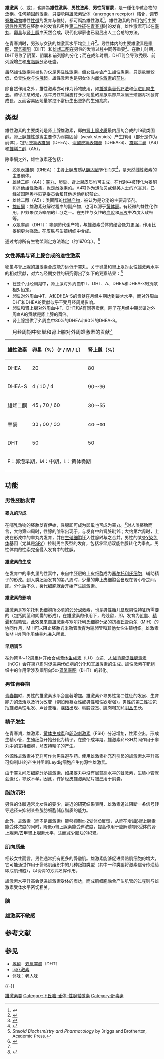 {{Translating|[[:en:Androgen|:en:Androgen]]||tpercent=90|time=2022-06-01T12:00:23+00:00}}
{{medical}}
{{FileTA|Steroidogenesis|svg|thumb|450px|从胆固醇合成雄性激素类的途径}}{{Infobox drug|drug_name=雄性激素|image=Testosteron.svg|width=225px|caption=[[睾固酮|睾固酮]]，主要的雄性激素。|synonyms=雄激素、男性激素|ATC_prefix=G03B}}
'''雄激素'''（{{lang-en|androgen}}、{{lang-en|androgenic hormones}}或{{lang-en|testoids}}），也譯為'''雄性激素'''、'''男性激素'''、'''男性荷爾蒙'''，是一種化學成合物的泛稱。任何[[類固醇激素|類固醇激素]]，只要能與[[雄激素受体|雄激素受体]]（androgen receptor）結合，调节[[脊椎动物|脊椎动物]]雄性[[性徵|性徵]]的发育与維持，都可稱為雄性激素<ref>{{cite book | author=Sriram | title = Medicinal Chemistry | publisher=Pearson Education India|chapter=Steroids|page= 437 }}</ref>。雄性激素的作用包括主要[[男性生殖系統|男性性器官]]在胚胎中的发育和男性[[第二性徵|第二性征]]在[[青春期|青春期]]时的发育。雄性激素可以在[[睾丸|睾丸]]、[[卵巢|卵巢]]与[[腎上腺|肾上腺]]中天然合成，現代化學家也已發展出人工合成的方法。

在青春期时，男孩与女孩的雄激素水平均会上升<ref>{{cite web | url=http://www.fasthealthfitness.com/get-rid-of-pimples/ | title=15 Ways To Get Rid Of Pimples Overnight Natural | publisher=Fast Health Fitness | date=2016-05-17 | access-date=2020-09-12 | archive-date=2020-08-17 | archive-url=https://web.archive.org/web/20200817145629/https://fasthealthfitness.com/get-rid-of-pimples/ | dead-url=no }}</ref>。男性体内的主要雄激素是[[睾酮|睾酮]]，[[双氢睾酮|双氢睾酮]]（DHT）和[[雄烯二酮|雄烯二酮]]在男性的发育过程中同等重要<ref name="Carlson 326">{{cite book|last=Carlson|first=Neil|title=Physiology of Behavior|publisher=Pearson|series=Reproductive Behavior|volume=11th edition|date=January 22, 2012|pages=326|isbn=978-0205239399}}</ref>。在胎儿时期，DHT导致了阴茎、阴囊和前列腺的分化；而在成年时期，DHT则会导致秃顶、前列腺增生和[[皮脂腺|皮脂腺]]分泌旺盛。

虽然雄性激素常被认为仅是男性性激素，但女性亦会产生雄性激素，只是数量较低，负责[[性欲|性欲]]与[[性喚起|性唤起]]。雄性激素也是男女体内[[雌激素|雌性激素]]的[[前体|前体]]。

除自然作用之外，雄性激素亦可作为药物使用，如[[雄激素替代疗法|雄激素替代疗法]]和[[同化類固醇|促进肌肉生长]]。值得注意的是，成年男性無論施打多少劑量的雄激素都無法讓生殖器再次發育成長，反而容易因劑量掌控不當衍生出更多的生殖疾病。

{{TOC limit|3}}

== 类型 ==
雄性激素的主要类别是肾上腺雄激素，即由[[腎上腺皮質|肾上腺皮质]]最内层的{{Internal link helper/en|网状带|Zona reticularis}}合成的19碳类固醇。肾上腺雄性激素主要作为弱类固醇（weak steroids）产生作用（部分是作为前体），包括[[脱氢表雄酮|脱氢表雄酮]]（DHEA）、[[硫酸脱氢表雄酮|硫酸脱氢表雄酮]]（DHEA-S）、[[雄烯二酮|雄烯二酮]]（A4）和[[雄烯二醇|雄烯二醇]]（A5）。

除睾酮之外，雄性激素还包括：

* 脱氢表雄酮（DHEA）：由肾上腺皮质从[[膽固醇|胆固醇]]转化而来<ref>{{Cite web|title=Androgens|url=http://www.diasource-diagnostics.com/en/Products/ImmunoAssays/Fertility/Androgens|accessdate=|author=|date=|format=|publisher=DIAsource|language=|archive-date=2014-08-08|archive-url=https://web.archive.org/web/20140808035826/http://www.diasource-diagnostics.com/en/Products/ImmunoAssays/Fertility/Androgens|dead-url=no}}</ref>，是天然雌性激素的主要前体。
* 雄烯二酮（A4）：[[睾丸|睾丸]]、[[卵巢|卵巢]]、肾上腺皮质均可生成，在代谢中被转化为睾酮和其他雄性激素，也是雌激素的{{Internal link helper/en|母体结构|Parent structure}}。A4可作为运动员或健美人士的兴奋剂，已经被[[国际奥林匹克委员会|国际奥林匹克委员会]]和其他运动组织禁止。
* 雄烯二醇（A5）：类固醇的[[代謝產物|代谢产物]]，被认为是{{Internal link helper/en|促性腺激素|Gonadotropin}}分泌的主要调节剂。{{Citation needed|date=April 2017}}
* [[雄甾酮|雄甾酮]]：雄激素分解过程中的副产物，也可以源于[[黄体酮|黄体酮]]。有轻微的雄性化作用，但效果仅为睾酮的七分之一。在男性与女性的[[血浆|血浆]]和[[尿|尿液]]中浓度大致相等。
* 双氢睾酮（DHT）：睾酮的代谢产物，与雄激素受体的结合能力更强，作用比睾酮更为强效。在皮肤与生殖组织中合成。

通过考虑所有生物学测定方法确定（约1970年）。<ref name="BriggsBrotherton">''Steroid Biochemistry and Pharmacology'' by Briggs and Brotherton, Academic Press.</ref>

=== 女性卵巢与肾上腺合成的雄性激素 ===
卵巢与肾上腺的雄激素合成能力远低于睾丸。关于卵巢和肾上腺对女性雄激素水平的相对贡献，对六名经期女性的研究得出了如下的观察结果：<ref name="1974 Abraham Ovarian Adrenal Androgens">{{cite journal | vauthors = Abraham GE | title = Ovarian and Adrenal Contribution to Peripheral Androgens During the Menstrual Cycle | url = https://archive.org/details/sim_journal-of-clinical-endocrinology-and-metabolism_1974-08_39_2/page/340 | journal = The Journal of Clinical Endocrinology & Metabolism | volume = 39 | issue = 2 | pages = 340–346 | date = 1 August 1974 | pmid = 4278727 | doi = 10.1210/jcem-39-2-340 }}</ref>

* 在整个月经周期中，肾上腺对外周血中T、DHT、A、DHEA和DHEA-S的贡献相对恒定。
* 卵巢对外周血中T、A和DHEA-S的贡献在月经中期达到最大水平，而对外周血DHT和DHEA的贡献似乎不受月经周期影响。
* 卵巢和肾上腺对外周血中T、DHT和A有同等贡献，除了在月经中期卵巢对外周血A的贡献是肾上腺的两倍。
* 肾上腺提供了外周血中80%的DHEA和90%的DHEA-S。

{| class="wikitable"
|+月经周期中卵巢和肾上腺对外周雄激素的贡献<ref name="1974 Abraham Ovarian Adrenal Androgens"/>
!雄性激素
!卵巢（%）（F / M / L）
!肾上腺（%）
|-
|DHEA
|20
|80
|-
|DHEA-S
|4 / 10 / 4
|90～96
|-
|雄烯二酮
|45 / 70 / 60
|30～55
|-
|睾酮
|33 / 60 / 33
|40～66
|-
|DHT
|50
|50
|-
| colspan="3" |F：卵泡早期，M：中期，L：黄体晚期
|}

== 功能 ==

=== 男性胚胎发育 ===

==== 睾丸的形成 ====
在哺乳动物的胚胎发育伊始，性腺即可成为卵巢也可成为睾丸。<ref>{{Cite book|editor=Scott F. Gilbert|year=2000|title=Developmental Biology|publisher=[[Sinauer_Associates|Sinauer Associates]]|location=[[Sunderland,_Massachusetts|Sunderland, Massachusetts]]|edition=6th|isbn=978-0-87893-243-6|page=|url=https://archive.org/details/developmentalbio00gilb|author=Scott F. Gilbert; with a chapter on plant development by Susan R. Singer}}{{Page needed|date=September 2010}}</ref>对人类胚胎而言，大约第四周时，性腺的雏形出现于{{Internal link helper/en|中间中胚层|Intermediate mesoderm}}，与发育中的肾脏毗邻；大约第六周时，上皮{{Internal link helper/en|性索|Sex cords}}在形成中的睾丸内发育，并在[[生殖细胞|生殖细胞]]迁入性腺时与之合并。男性的某些[[Y染色體|Y染色体]]基因（尤其是[[SRY基因|SRY]]）控制男性表型的发育，包括将早期双能性腺转化为睾丸。男性体内的性索完全侵入发育中的性腺。

==== 雄激素的生成 ====
在发育中的睾丸里的性索中，来自中胚层的上皮细胞成为[[塞爾托利氏細胞|塞尔托利氏细胞]]，辅助精子的形成。到人类胚胎发育的第八周时，少量的非上皮细胞会出现在肾小管之间，即{{Internal link helper/en|莱代细胞|Leydig cells}}。分化后不久，莱代细胞就会开始产生雄激素。

==== 雄激素的影响 ====
雄激素是塞尔托利氏细胞所必须的[[旁分泌|旁分泌]]激素，也是男性胎儿显现男性特征所需要的（包括阴茎和阴囊的形成）。在雄激素的作用下，{{Internal link helper/en|中肾|Mesonephros}}的残留，即{{Internal link helper/en|中肾管|Wolffian duct}}，发育为[[附睾|附睾]]、[[精囊|精囊]]和[[输精管|输精管]]。此效果来自雄激素与塞尔托利氏细胞分泌的[[抗穆氏管荷爾蒙|抗穆氏管荷尔]]（MIH）的协同作用，MIH可以阻止胚胎的米勒管发育为输卵管和其他女性生殖组织。雄激素和MIH共同作用使睾丸进入阴囊。

==== 早期调节 ====
在约第11～12周垂体开始合成[[黄体生成素|黄体生成素]]（LH）之前，[[人绒毛膜促性腺激素|人绒毛膜促性腺激素]]（hCG）会在第八周时促进莱代细胞的分化和其雄激素的生成。雄性激素在靶组织中的作用常涉及睾酮向5α-[[双氢睾酮|双氢睾酮]]（DHT）的转化。

=== 男性青春期 ===
[[青春期|青春期]]时，男性的雄激素水平会显著增加。雄激素介导男性第二性征的发展、生育能力的激活以及行为改变（例如倾慕女性或男性和性欲增强）。男性的第二性征包括雄激素性毛发、声音变粗、[[喉结|喉结]]出现、肩膀变宽、肌肉增加和[[阴茎|阴茎]]生长。

=== 精子发生 ===
在青春期，雄激素、[[黄体生成素|黄体生成素]]和[[促卵泡激素|卵泡刺激素]]（FSH）分泌增加，性索空出，形成生精小管，生殖细胞开始分化为精子。在整个成年期，雄激素和FSH共同作用于睾丸中的支持细胞，以支持精子的产生。

外源性雄激素补充剂可作为男性避孕药。使用雄激素补充剂引起的雄激素水平升高可抑制LH的产生并阻断Leydig细胞产生内源性雄激素。

由于睾丸间质细胞分泌雄激素，如果睾丸中没有局部高水平的雄激素，生精小管就会退化，导致不孕。因此，许多经皮雄激素贴片被应用于阴囊。

=== 脂肪沉积 ===
男性的体脂通常比女性的要少。最近的研究结果表明，雄激素通过阻断一条信号转导途径来抑制某些脂肪细胞储存脂质的能力。

此外，雄激素（而不是雌激素）能够抑制α-2受体负反馈，从而在增加β肾上腺素能受体浓度的同时，降低α肾上腺素能受体浓度，提高作用于脂解诱导β受体的肾上腺素/去甲肾上腺素水平，进而减少脂肪的积累。

=== 肌肉质量 ===
相较女性而言，男性通常拥有更多的骨骼肌。雄激素能够促进骨骼肌细胞的增大，它可能通过作用于骨骼肌组织中的几种细胞类型（其中一种类型将激素信号传递给即成肌细胞），以协调的方式发挥作用。

雄激素水平升高会促进雄激素受体的表达，而成肌细胞融合产生肌管的过程则与雄激素受体水平密切相关。

=== 脑 ===

=== 雄激素不敏感 ===

== 参考文献 ==
{{Reflist}}

== 参见 ==
* [[睾酮|睾酮]]、[[双氢睾酮|双氢睾酮]]（DHT）
* [[同化激素|同化激素]]
* [[体味|体味]]：[[老人味|老人味]]

{{-}}
{{雄激素类}}

[[Category:雄激素类|]]
[[Category:下丘脑-垂体-性腺轴激素|Category:下丘脑-垂体-性腺轴激素]]
[[Category:肝毒素|Category:肝毒素]]